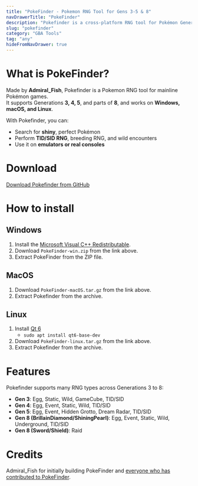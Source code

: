 ```yaml
---
title: "PokeFinder - Pokemon RNG Tool for Gens 3-5 & 8"
navDrawerTitle: "PokeFinder"
description: "Pokefinder is a cross-platform RNG tool for Pokémon Generations 3-5 & 8. Supports shiny hunting, TID/SID RNG, breeding, and more. Works for emulators and real hardware."
slug: "pokefinder"
category: "GBA Tools"
tag: "any"
hideFromNavDrawer: true
---
```


# What is PokeFinder?

Made by **Admiral_Fish**, Pokefinder is a Pokemon RNG tool for mainline Pokémon games.  
It supports Generations **3, 4, 5**, and parts of **8**, and works on **Windows, macOS, and Linux**.

With Pokefinder, you can:

- Search for **shiny**, perfect Pokémon
- Perform **TID/SID RNG**, breeding RNG, and wild encounters
- Use it on **emulators or real consoles**

# Download

[Download Pokefinder from GitHub](https://github.com/Admiral-Fish/PokeFinder/releases)

# How to install

## Windows

1. Install the [Microsoft Visual C++ Redistributable](https://support.microsoft.com/en-us/help/2977003/the-latest-supported-visual-c-downloads).
2. Download `PokeFinder-win.zip` from the link above.
3. Extract PokeFinder from the ZIP file.

## MacOS

1. Download `PokeFinder-macOS.tar.gz` from the link above.
2. Extract Pokefinder from the archive.

## Linux

1. Install [Qt 6](https://www.qt.io/download)
   - `sudo apt install qt6-base-dev`
2. Download `PokeFinder-linux.tar.gz` from the link above.
3. Extract Pokefinder from the archive.

# Features

Pokefinder supports many RNG types across Generations 3 to 8:

- **Gen 3**: Egg, Static, Wild, GameCube, TID/SID
- **Gen 4**: Egg, Event, Static, Wild, TID/SID
- **Gen 5**: Egg, Event, Hidden Grotto, Dream Radar, TID/SID
- **Gen 8 (BrillainDiamond/ShiningPearl)**: Egg, Event, Static, Wild, Underground, TID/SID
- **Gen 8 (Sword/Shield)**: Raid

# Credits

Admiral_Fish for initially building PokeFinder and [everyone who has contributed to PokeFinder](https://github.com/Admiral-Fish/PokeFinder/graphs/contributors).
